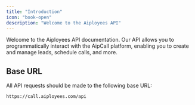 ```yaml
---
title: "Introduction"
icon: "book-open"
description: "Welcome to the Aiployees API"
---
```


Welcome to the Aiployees API documentation. Our API allows you to programmatically interact with the AipCall platform, enabling you to create and manage leads, schedule calls, and more.

## Base URL

All API requests should be made to the following base URL:

```
https://call.aiployees.com/api
```
